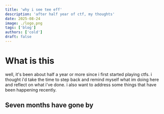 ```yaml
---
title: 'why i see tee eff'
description: 'after half year of ctf, my thoughts'
date: 2025-08-24
image: ./logo.png
tags: ['blog']
authors: ['cold']
draft: false
---
```


# What is this

well, it's been about half a year or more since i first started playing ctfs. i thought i'd take the time to step back and remind myself what im doing here and reflect on what i've done. i also want to address some things that have been happening recently.

## Seven months have gone by



